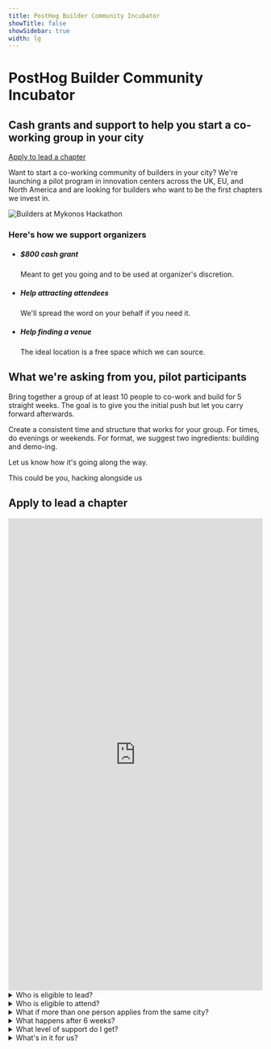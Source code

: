 ```yaml
---
title: PostHog Builder Community Incubator
showTitle: false
showSidebar: true
width: lg
---
```



<div className="text-center max-w-2xl mx-auto mt-12 mb-16">
  <h1 className="text-4xl md:text-5xl font-extrabold mb-4">PostHog Builder Community Incubator</h1>
  <h2 className="text-xl md:text-2xl font-semibold mb-6">Cash grants and support to help you start a co-working group in your city</h2>
  <a href="#apply" className="inline-block mb-10">
    <CallToAction to="#apply" type="primary">Apply to lead a chapter</CallToAction>
  </a>

  <p className="text-lg md:text-xl mt-8">
    Want to start a co-working community of builders in your city? We're launching a pilot program in innovation centers across the UK, EU, and North America and are looking for builders who want to be the first chapters we invest in.
  </p>
  
</div>

<div style={{ display: 'flex', justifyContent: 'center', margin: '2rem 0 2.5rem 0' }}>
  <img
    src="https://res.cloudinary.com/dmukukwp6/image/upload/f_webp,h_680,w_1209,c_fill,g_auto,q_auto/mykonoshackathon_979cf7bec6?_a=AXAH4nI0"
    alt="Builders at Mykonos Hackathon"
    style={{ width: '75%', maxWidth: '600px', borderRadius: '1rem', boxShadow: '0 4px 24px rgba(0,0,0,0.08)' }}
  />
</div>

<div className="my-24 px-5">
  <div className="max-w-screen-2xl mx-auto">
    <h3 className="text-2xl lg:text-4xl m-0 text-center mb-6 sm:mb-16 lg:mb-6">Here's how we support organizers</h3>
    <div className="flex justify-center">
      <ul className="m-0 p-0 list-none inline-grid sm:grid-cols-2 lg:grid-cols-3 gap-[10px] justify-evenly relative text-center sm:text-left">
        <li className="bg-[#E5E7E0] dark:bg-[#2C2C2C] relative md:max-w-md py-4 md:py-8 pl-4 pr-2 md:px-12 lg:px-8 rounded-2xl shadow-sm transition-colors duration-300">
          <h5 className="text-xl font-extrabold m-0 pb-1 pr-4 text-black dark:text-white">$800 cash grant</h5>
          <p className="m-0 text-[15px] text-gray-800 dark:text-gray-300">
            Meant to get you going and to be used at organizer's discretion.
          </p>
        </li>
        <li className="bg-[#E5E7E0] dark:bg-[#2C2C2C] relative md:max-w-md py-4 md:py-8 pl-4 pr-2 md:px-12 lg:px-8 rounded-2xl shadow-sm transition-colors duration-300">
          <h5 className="text-xl font-extrabold m-0 pb-1 pr-4 text-black dark:text-white">Help attracting attendees</h5>
          <p className="m-0 text-[15px] text-gray-800 dark:text-gray-300">
            We'll spread the word on your behalf if you need it.
          </p>
        </li>
        <li className="bg-[#E5E7E0] dark:bg-[#2C2C2C] relative md:max-w-md py-4 md:py-8 pl-4 pr-2 md:px-12 lg:px-8 rounded-2xl shadow-sm transition-colors duration-300">
          <h5 className="text-xl font-extrabold m-0 pb-1 pr-4 text-black dark:text-white">Help finding a venue</h5>
          <p className="m-0 text-[15px] text-gray-800 dark:text-gray-300">
            The ideal location is a free space which we can source.
          </p>
        </li>
      </ul>
    </div>
  </div>
</div>

<div className="grid md:grid-cols-2 gap-8 items-start my-12">
  <div>
    <h2 className="text-3xl lg:text-4xl mb-6">What we're asking from you, pilot participants</h2>
    <p>
      Bring together a group of at least 10 people to co-work and build for 5 straight weeks. The goal is to give you the initial push but let you carry forward afterwards.
    </p>
    <p>
      Create a consistent time and structure that works for your group. For times, do evenings or weekends. For format, we suggest two ingredients: building and demo-ing.
    </p>
    <p>
      Let us know how it's going along the way.
    </p>
  </div>
  <div className="relative">
    <div className="border-8 border-white shadow-xl rounded relative rotate-1">
      <CloudinaryImage
        src="https://res.cloudinary.com/dmukukwp6/image/upload/cambridge_9a4e27f42e"
        alt="Builder community in action"
        className="w-full"
      />
      <div className="absolute bottom-0 left-0 w-full text-white bg-gradient-to-b from-black/0 to-black/50 p-2 pt-8 text-sm">
        This could be you, hacking alongside us
      </div>
    </div>
  </div>
</div>

<section id="apply" class="my-24 px-5">
<div class="max-w-screen-md mx-auto">
<h2 class="text-3xl lg:text-4xl text-center mb-8">Apply to lead a chapter</h2>
<div class="bg-accent dark:bg-accent-dark p-8 rounded-lg">

<iframe
  src="https://docs.google.com/forms/d/e/1FAIpQLSc3jbjDuH1iYu0davgukTN3MIEVrfdS7obLmmreEGdVPb4Lrw/viewform?embedded=true"
  width="100%"
  height="937"
  frameBorder="0"
  marginHeight="0"
  marginWidth="0"
  style={{ borderRadius: '12px', width: '100%' }}
>
  Loading…
</iframe>

</div>
</div>
</section>

<section class="my-24 px-5">
<div className="max-w-screen-md mx-auto space-y-1">
<details>
<summary>Who is eligible to lead?</summary>
<p>You are someone who really wants to get together with other builders. You are plugged into your local ecosystem and operate with a bias for action.</p>
</details>

<details>
<summary>Who is eligible to attend?</summary>
<p>Individuals or small teams who want to build products.</p>
</details>

<details>
<summary>What if more than one person applies from the same city?</summary>
<p>For the pilot program we'll only select one based on your application and past experience. We'll connect you with other applicants from the same city.</p>
</details>

<details>
<summary>What happens after 6 weeks?</summary>
<p>You've now bootstrapped a community, keep it going. If you didn't get the traction required to keep it going, we'll mourn then move on.</p>
</details>

<details>
<summary>What level of support do I get?</summary>
<p>We're looking for organizers who can drive this builder community with limited support from us. Still, we'll be here to help along the way.</p>
</details>

<details>
<summary>What's in it for us?</summary>
<p>We are excited about helping to bootstrap communities of builders around the world. That's what we're in it for. No one needs to use PostHog as part of this.</p>
</details>
    
</div>
</section>